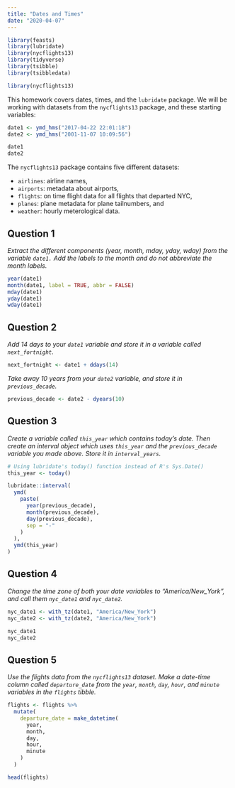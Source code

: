 ```yaml
---
title: "Dates and Times"
date: "2020-04-07"
---
```


```r
library(feasts)
library(lubridate)
library(nycflights13)
library(tidyverse)
library(tsibble)
library(tsibbledata)
```

```r
library(nycflights13)
```

This homework covers dates, times, and the `lubridate` package. We will be working with datasets from the `nycflights13` package, and these starting variables:

```r
date1 <- ymd_hms("2017-04-22 22:01:18")
date2 <- ymd_hms("2001-11-07 10:09:56")
```

```r
date1
date2
```

The `nycflights13` package contains five different datasets:

- `airlines`: airline names,
- `airports`: metadata about airports,
- `flights`: on time flight data for all flights that departed NYC,
- `planes`: plane metadata for plane tailnumbers, and
- `weather`: hourly meterological data.

## Question 1
*Extract the different components (year, month, mday, yday, wday) from the variable `date1.` Add the labels to the month and do not abbreviate the month labels.*

```r
year(date1)
month(date1, label = TRUE, abbr = FALSE)
mday(date1)
yday(date1)
wday(date1)
```

## Question 2
*Add 14 days to your `date1` variable and store it in a variable called `next_fortnight`.*

```r
next_fortnight <- date1 + ddays(14)
```

*Take away 10 years from your `date2` variable, and store it in `previous_decade`.*

```r
previous_decade <- date2 - dyears(10)
```

## Question 3
*Create a variable called `this_year` which contains today’s date. Then create an interval object which uses `this_year` and the `previous_decade` variable you made above. Store it in `interval_years`.*

```r
# Using lubridate's today() function instead of R's Sys.Date()
this_year <- today()
```

```r
lubridate::interval(
  ymd(
    paste(
      year(previous_decade),
      month(previous_decade),
      day(previous_decade),
      sep = "-"
    )
  ),
  ymd(this_year)
)
```

## Question 4
*Change the time zone of both your date variables to "America/New_York", and call them `nyc_date1` and `nyc_date2`.*

```r
nyc_date1 <- with_tz(date1, "America/New_York")
nyc_date2 <- with_tz(date2, "America/New_York")
```

```r
nyc_date1
nyc_date2
```

## Question 5
*Use the flights data from the `nycflights13` dataset. Make a date-time column called `departure_date` from the `year`, `month`, `day`, `hour`, and `minute` variables in the `flights` tibble.*

```r
flights <- flights %>% 
  mutate(
    departure_date = make_datetime(
      year,
      month,
      day,
      hour,
      minute
    )
  )
```

```r
head(flights)
```
